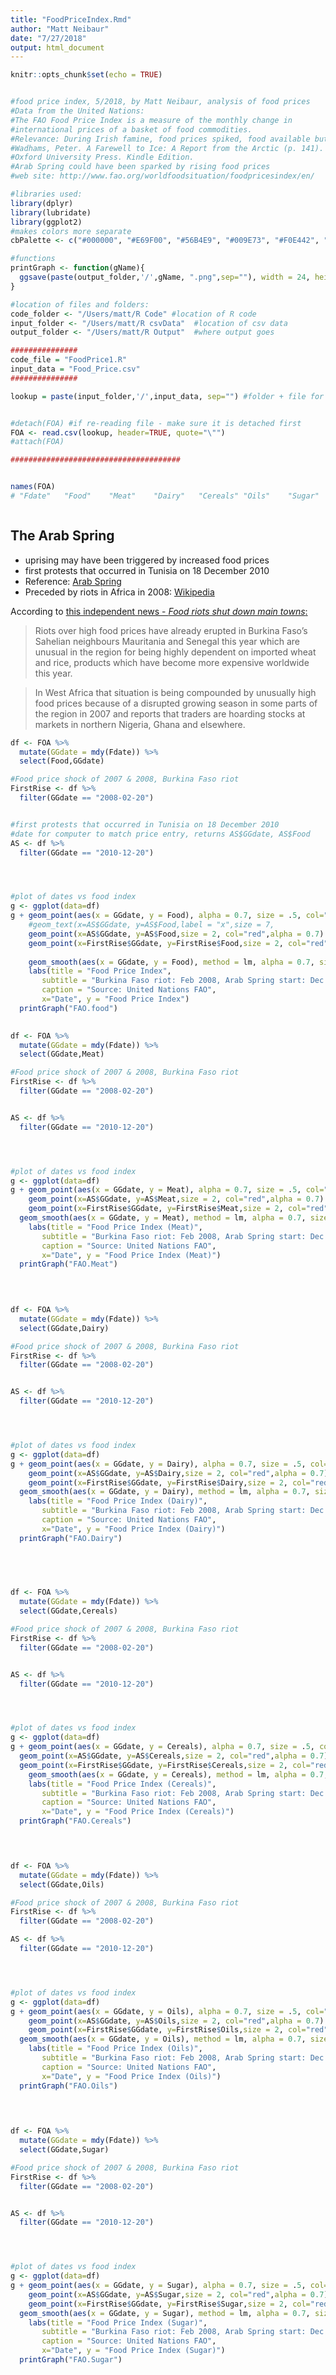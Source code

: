 ```yaml
---
title: "FoodPriceIndex.Rmd"
author: "Matt Neibaur"
date: "7/27/2018"
output: html_document
---
```




```r
knitr::opts_chunk$set(echo = TRUE)


#food price index, 5/2018, by Matt Neibaur, analysis of food prices
#Data from the United Nations: 
#The FAO Food Price Index is a measure of the monthly change in 
#international prices of a basket of food commodities.
#Relevance: During Irish famine, food prices spiked, food available but unafordable
#Wadhams, Peter. A Farewell to Ice: A Report from the Arctic (p. 141). 
#Oxford University Press. Kindle Edition. 
#Arab Spring could have been sparked by rising food prices
#web site: http://www.fao.org/worldfoodsituation/foodpricesindex/en/

#libraries used:
library(dplyr)
library(lubridate)
library(ggplot2)
#makes colors more separate
cbPalette <- c("#000000", "#E69F00", "#56B4E9", "#009E73", "#F0E442", "#0072B2", "#D55E00", "#CC79A7")

#functions
printGraph <- function(gName){
  ggsave(paste(output_folder,'/',gName, ".png",sep=""), width = 24, height = 16, units = "cm")
}

#location of files and folders:
code_folder <- "/Users/matt/R Code" #location of R code
input_folder <- "/Users/matt/R csvData"  #location of csv data
output_folder <- "/Users/matt/R Output"  #where output goes

###############
code_file = "FoodPrice1.R"
input_data = "Food_Price.csv"
###############

lookup = paste(input_folder,'/',input_data, sep="") #folder + file for lookup


#detach(FOA) #if re-reading file - make sure it is detached first
FOA <- read.csv(lookup, header=TRUE, quote="\"") 
#attach(FOA)

######################################


names(FOA)
# "Fdate"   "Food"    "Meat"    "Dairy"   "Cereals" "Oils"    "Sugar" 



```

## The Arab Spring 

* uprising may have been triggered by increased food prices
* first protests that occurred in Tunisia on 18 December 2010
* Reference: [Arab Spring](https://en.wikipedia.org/wiki/Arab_Spring)
* Preceded by riots in Africa in 2008: [Wikipedia](https://en.wikipedia.org/wiki/2007%E2%80%9308_world_food_price_crisis) 


According to [this independent news - *Food riots shut down main towns*:](http://www.irinnews.org/report/76905/burkina-faso-food-riots-shut-down-main-towns
)

>Riots over high food prices have already erupted in Burkina Faso’s Sahelian neighbours Mauritania and Senegal this year which are unusual in the region for being highly dependent on imported wheat and rice, products which have become more expensive worldwide this year. 

>In West Africa that situation is being compounded by unusually high food prices because of a disrupted growing season in some parts of the region in 2007 and reports that traders are hoarding stocks at markets in northern Nigeria, Ghana and elsewhere. 



```r

df <- FOA %>%
  mutate(GGdate = mdy(Fdate)) %>%
  select(Food,GGdate) 

#Food price shock of 2007 & 2008, Burkina Faso riot
FirstRise <- df %>%
  filter(GGdate == "2008-02-20")


#first protests that occurred in Tunisia on 18 December 2010
#date for computer to match price entry, returns AS$GGdate, AS$Food
AS <- df %>%
  filter(GGdate == "2010-12-20")




#plot of dates vs food index
g <- ggplot(data=df)
g + geom_point(aes(x = GGdate, y = Food), alpha = 0.7, size = .5, col="black") +
    #geom_text(x=AS$GGdate, y=AS$Food,label = "x",size = 7,                               col="red", alpha = 0.7) +
    geom_point(x=AS$GGdate, y=AS$Food,size = 2, col="red",alpha = 0.7) +
    geom_point(x=FirstRise$GGdate, y=FirstRise$Food,size = 2, col="red",alpha = 0.7) +
  
    geom_smooth(aes(x = GGdate, y = Food), method = lm, alpha = 0.7, size = 0.5, col = "black") +
    labs(title = "Food Price Index", 
       subtitle = "Burkina Faso riot: Feb 2008, Arab Spring start: Dec 18, 2010 (red dot)",
       caption = "Source: United Nations FAO",
       x="Date", y = "Food Price Index")
  printGraph("FAO.food")
  

df <- FOA %>%
  mutate(GGdate = mdy(Fdate)) %>%
  select(GGdate,Meat) 

#Food price shock of 2007 & 2008, Burkina Faso riot
FirstRise <- df %>%
  filter(GGdate == "2008-02-20")


AS <- df %>%
  filter(GGdate == "2010-12-20")




#plot of dates vs food index
g <- ggplot(data=df)
g + geom_point(aes(x = GGdate, y = Meat), alpha = 0.7, size = .5, col="black") +
    geom_point(x=AS$GGdate, y=AS$Meat,size = 2, col="red",alpha = 0.7) +
    geom_point(x=FirstRise$GGdate, y=FirstRise$Meat,size = 2, col="red",alpha = 0.7) +
  geom_smooth(aes(x = GGdate, y = Meat), method = lm, alpha = 0.7, size = 0.5, col = "black") +
    labs(title = "Food Price Index (Meat)", 
       subtitle = "Burkina Faso riot: Feb 2008, Arab Spring start: Dec 18, 2010 (red dot)",
       caption = "Source: United Nations FAO",
       x="Date", y = "Food Price Index (Meat)")
  printGraph("FAO.Meat")
  
  


df <- FOA %>%
  mutate(GGdate = mdy(Fdate)) %>%
  select(GGdate,Dairy) 

#Food price shock of 2007 & 2008, Burkina Faso riot
FirstRise <- df %>%
  filter(GGdate == "2008-02-20")


AS <- df %>%
  filter(GGdate == "2010-12-20")




#plot of dates vs food index
g <- ggplot(data=df)
g + geom_point(aes(x = GGdate, y = Dairy), alpha = 0.7, size = .5, col="black") +
    geom_point(x=AS$GGdate, y=AS$Dairy,size = 2, col="red",alpha = 0.7) +
    geom_point(x=FirstRise$GGdate, y=FirstRise$Dairy,size = 2, col="red",alpha = 0.7) + 
  geom_smooth(aes(x = GGdate, y = Dairy), method = lm, alpha = 0.7, size = 0.5, col = "black") +
    labs(title = "Food Price Index (Dairy)", 
       subtitle = "Burkina Faso riot: Feb 2008, Arab Spring start: Dec 18, 2010 (red dot)",
       caption = "Source: United Nations FAO",
       x="Date", y = "Food Price Index (Dairy)")
  printGraph("FAO.Dairy")
  
  



df <- FOA %>%
  mutate(GGdate = mdy(Fdate)) %>%
  select(GGdate,Cereals) 

#Food price shock of 2007 & 2008, Burkina Faso riot
FirstRise <- df %>%
  filter(GGdate == "2008-02-20")


AS <- df %>%
  filter(GGdate == "2010-12-20")




#plot of dates vs food index
g <- ggplot(data=df)
g + geom_point(aes(x = GGdate, y = Cereals), alpha = 0.7, size = .5, col="black") +
  geom_point(x=AS$GGdate, y=AS$Cereals,size = 2, col="red",alpha = 0.7) +
  geom_point(x=FirstRise$GGdate, y=FirstRise$Cereals,size = 2, col="red",alpha = 0.7) +
    geom_smooth(aes(x = GGdate, y = Cereals), method = lm, alpha = 0.7, size = 0.5, col = "black") +
    labs(title = "Food Price Index (Cereals)", 
       subtitle = "Burkina Faso riot: Feb 2008, Arab Spring start: Dec 18, 2010 (red dot)",
       caption = "Source: United Nations FAO",
       x="Date", y = "Food Price Index (Cereals)")
  printGraph("FAO.Cereals")
  



df <- FOA %>%
  mutate(GGdate = mdy(Fdate)) %>%
  select(GGdate,Oils) 

#Food price shock of 2007 & 2008, Burkina Faso riot
FirstRise <- df %>%
  filter(GGdate == "2008-02-20")

AS <- df %>%
  filter(GGdate == "2010-12-20")




#plot of dates vs food index
g <- ggplot(data=df)
g + geom_point(aes(x = GGdate, y = Oils), alpha = 0.7, size = .5, col="black") +
    geom_point(x=AS$GGdate, y=AS$Oils,size = 2, col="red",alpha = 0.7) +
    geom_point(x=FirstRise$GGdate, y=FirstRise$Oils,size = 2, col="red",alpha = 0.7) +
  geom_smooth(aes(x = GGdate, y = Oils), method = lm, alpha = 0.7, size = 0.5, col = "black") +
    labs(title = "Food Price Index (Oils)", 
       subtitle = "Burkina Faso riot: Feb 2008, Arab Spring start: Dec 18, 2010 (red dot)",
       caption = "Source: United Nations FAO",
       x="Date", y = "Food Price Index (Oils)")
  printGraph("FAO.Oils")
  
  


df <- FOA %>%
  mutate(GGdate = mdy(Fdate)) %>%
  select(GGdate,Sugar) 

#Food price shock of 2007 & 2008, Burkina Faso riot
FirstRise <- df %>%
  filter(GGdate == "2008-02-20")


AS <- df %>%
  filter(GGdate == "2010-12-20")




#plot of dates vs food index
g <- ggplot(data=df)
g + geom_point(aes(x = GGdate, y = Sugar), alpha = 0.7, size = .5, col="black") +
    geom_point(x=AS$GGdate, y=AS$Sugar,size = 2, col="red",alpha = 0.7) +
    geom_point(x=FirstRise$GGdate, y=FirstRise$Sugar,size = 2, col="red",alpha = 0.7) +
  geom_smooth(aes(x = GGdate, y = Sugar), method = lm, alpha = 0.7, size = 0.5, col = "black") +
    labs(title = "Food Price Index (Sugar)", 
       subtitle = "Burkina Faso riot: Feb 2008, Arab Spring start: Dec 18, 2010 (red dot)",
       caption = "Source: United Nations FAO",
       x="Date", y = "Food Price Index (Sugar)")
  printGraph("FAO.Sugar")
  
  
```



